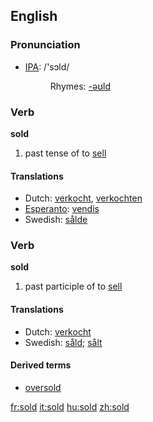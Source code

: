 {{see|şold}}

==English==
===Pronunciation===
*[[w:IPA|IPA]]: /'sɔld/
*:Rhymes: [[Rhymes:English:-əʊld|-əʊld]]

===Verb===
'''sold'''
# past tense of to [[sell]]

====Translations====
*Dutch: [[verkocht]], [[verkochten]]
*[[Esperanto]]: [[vendis]]
*Swedish: [[sålde]]

===Verb===
'''sold'''
# past participle of to [[sell]]

====Translations====
*Dutch: [[verkocht]]
*Swedish: [[såld]]; [[sålt]]

====Derived terms====
* [[oversold]]

[[fr:sold]]
[[it:sold]]
[[hu:sold]]
[[zh:sold]]